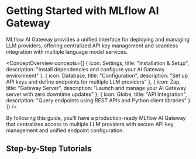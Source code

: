 
# Getting Started with MLflow AI Gateway

MLflow AI Gateway provides a unified interface for deploying and managing LLM providers, offering centralized API key management and seamless integration with multiple language model services.

<ConceptOverview concepts={[
  {
    icon: Settings,
    title: "Installation & Setup",
    description: "Install dependencies and configure your AI Gateway environment"
  },
  {
    icon: Database,
    title: "Configuration",
    description: "Set up API keys and define endpoints for multiple LLM providers"
  },
  {
    icon: Zap,
    title: "Gateway Server",
    description: "Launch and manage your AI Gateway server with zero downtime updates"
  },
  {
    icon: Globe,
    title: "API Integration",
    description: "Query endpoints using REST APIs and Python client libraries"
  }
]} />

By following this guide, you'll have a production-ready MLflow AI Gateway that centralizes access to multiple LLM providers with secure API key management and unified endpoint configuration.

## Step-by-Step Tutorials

<TilesGrid>
  <TileCard
    icon={Settings}
    title="Setting Up the MLflow AI Gateway"
    description="Install dependencies, configure providers, and launch your gateway server"
    href="/genai/governance/ai-gateway/guides/step1-create-deployments"
    linkText="Setup guide →"
  />
  <TileCard
    icon={Globe}
    title="Querying the MLflow AI Gateway"
    description="Interact with endpoints using Python client APIs and REST requests"
    href="/genai/governance/ai-gateway/guides/step2-query-deployments"
    linkText="Query guide →"
  />
</TilesGrid>
